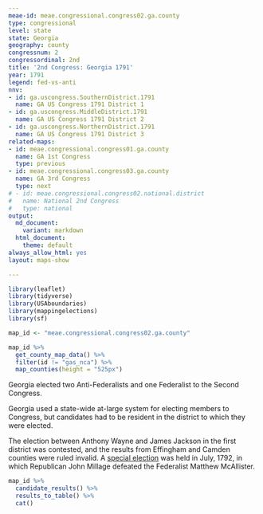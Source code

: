 ```yaml
---
meae-id: meae.congressional.congress02.ga.county
type: congressional
level: state
state: Georgia
geography: county
congressnum: 2
congressordinal: 2nd
title: '2nd Congress: Georgia 1791'
year: 1791
legend: fed-vs-anti
nnv:
- id: ga.uscongress.SouthernDistrict.1791
  name: GA US Congress 1791 District 1
- id: ga.uscongress.MiddleDistrict.1791
  name: GA US Congress 1791 District 2
- id: ga.uscongress.NorthernDistrict.1791
  name: GA US Congress 1791 District 3
related-maps:
- id: meae.congressional.congress01.ga.county
  name: GA 1st Congress
  type: previous
- id: meae.congressional.congress03.ga.county
  name: GA 3rd Congress
  type: next
# - id: meae.congressional.congress02.national.district
#   name: National 2nd Congress
#   type: national
output:
  md_document:
    variant: markdown
  html_document:
    theme: default
always_allow_html: yes
layout: maps-show

---
```


```r
library(leaflet)
library(tidyverse)
library(USAboundaries)
library(mappingelections)
library(sf)

map_id <- "meae.congressional.congress02.ga.county"
```

<div class="map">

```r
map_id %>%
  get_county_map_data() %>%
  filter(id != "gas_nca") %>% 
  map_counties(height = "525px") 
```

</div>

Georgia elected two Anti-Federalists and one Federalist to the Second Congress. 

Georgia used a state-wide at-large system for electing members to Congress, but candidates had to be resident in the district to which they were elected.

The election between Anthony Wayne and James Jackson in the first district was contested, and the results from Effingham and Camden counties were ruled invalid. A [special election](http://elections.lib.tufts.edu/catalog/tufts:ga.uscongress.special.1792) was held in July, 1792, in which Republican John Millage defeated the Federalist Matthew McAllister.

<div class="results-table">

```r
map_id %>%
  candidate_results() %>%
  results_to_table() %>%
  cat()
```

</div>
